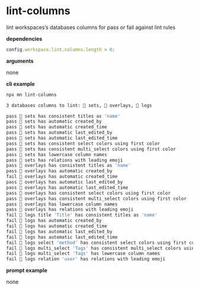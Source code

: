 # lint-columns

lint workspaces’s databases columns for pass or fail against lint rules

**dependencies**

```typescript
config.workspace.lint.columns.length > 0;
```

**arguments**

none

**cli example**

```sh title="terminal"
npx mn lint-columns
```

```sh
3 databases columns to lint: 🔢 sets, 🔵 overlays, 📝 logs

pass 🔢 sets has consistent titles as 'name'
pass 🔢 sets has automatic created_by
pass 🔢 sets has automatic created_time
pass 🔢 sets has automatic last_edited_by
pass 🔢 sets has automatic last_edited_time
pass 🔢 sets has consistent select colors using first color
pass 🔢 sets has consistent multi_select colors using first color
pass 🔢 sets has lowercase column names
pass 🔢 sets has relations with leading emoji
pass 🔵 overlays has consistent titles as 'name'
pass 🔵 overlays has automatic created_by
fail 🔵 overlays has automatic created_time
pass 🔵 overlays has automatic last_edited_by
pass 🔵 overlays has automatic last_edited_time
pass 🔵 overlays has consistent select colors using first color
pass 🔵 overlays has consistent multi_select colors using first color
pass 🔵 overlays has lowercase column names
pass 🔵 overlays has relations with leading emoji
fail 📝 logs title 'Title' has consistent titles as 'name'
fail 📝 logs has automatic created_by
fail 📝 logs has automatic created_time
fail 📝 logs has automatic last_edited_by
fail 📝 logs has automatic last_edited_time
fail 📝 logs select 'method' has consistent select colors using first color
fail 📝 logs multi_select 'Tags' has consistent multi_select colors using first color
fail 📝 logs multi_select 'Tags' has lowercase column names
fail 📝 logs relation 'user' has relations with leading emoji
```

**prompt example**

none

